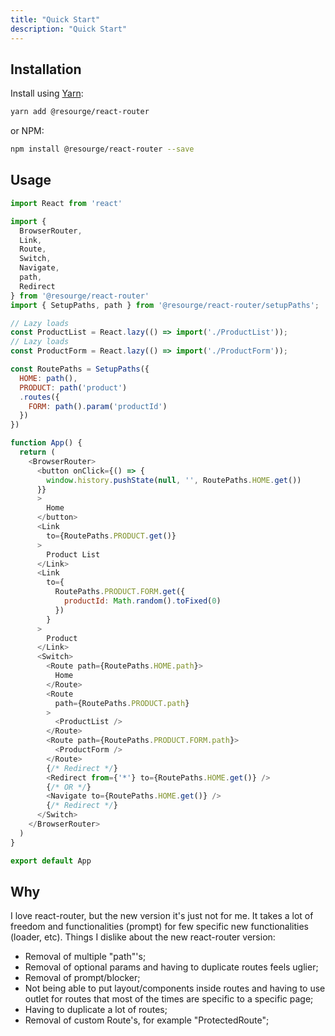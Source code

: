 ```yaml
---
title: "Quick Start"
description: "Quick Start"
---
```


## Installation

Install using [Yarn](https://yarnpkg.com):

```sh
yarn add @resourge/react-router
```

or NPM:

```sh
npm install @resourge/react-router --save
```

## Usage

```js
import React from 'react'

import {
  BrowserRouter,
  Link,
  Route,
  Switch,
  Navigate,
  path,
  Redirect
} from '@resourge/react-router'
import { SetupPaths, path } from '@resourge/react-router/setupPaths';

// Lazy loads
const ProductList = React.lazy(() => import('./ProductList'));
// Lazy loads
const ProductForm = React.lazy(() => import('./ProductForm'));

const RoutePaths = SetupPaths({
  HOME: path(),
  PRODUCT: path('product')
  .routes({
    FORM: path().param('productId')
  })
})

function App() {
  return (
    <BrowserRouter>
      <button onClick={() => {
        window.history.pushState(null, '', RoutePaths.HOME.get())
      }}
      >
        Home
      </button>
      <Link
        to={RoutePaths.PRODUCT.get()}
      >
        Product List
      </Link>
      <Link
        to={
          RoutePaths.PRODUCT.FORM.get({
            productId: Math.random().toFixed(0)
          })
        }
      >
        Product
      </Link>
      <Switch>
        <Route path={RoutePaths.HOME.path}>
          Home
        </Route>
        <Route 
          path={RoutePaths.PRODUCT.path}
        >
          <ProductList />
        </Route>
        <Route path={RoutePaths.PRODUCT.FORM.path}>
          <ProductForm />
        </Route>
        {/* Redirect */}
        <Redirect from={'*'} to={RoutePaths.HOME.get()} />
        {/* OR */}
        <Navigate to={RoutePaths.HOME.get()} />
        {/* Redirect */}
      </Switch>
    </BrowserRouter>
  )
}

export default App

```


## Why

I love react-router, but the new version it's just not for me. It takes a lot of freedom and functionalities (prompt) for few specific new functionalities (loader, etc).
Things I dislike about the new react-router version:
  - Removal of multiple "path"'s;
  - Removal of optional params and having to duplicate routes feels uglier;
  - Removal of prompt/blocker;
  - Not being able to put layout/components inside routes and having to use outlet for routes that most of  the times are specific to a specific page;
  - Having to duplicate a lot of routes;
  - Removal of custom Route's, for example "ProtectedRoute";